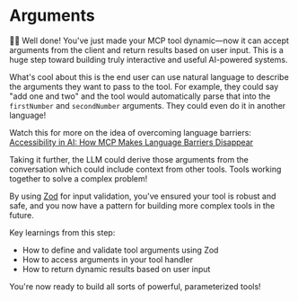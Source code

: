 # Arguments

<EpicVideo url="https://www.epicai.pro/workshops/day-1-setup-intro-and-tools/02-tools-02-problem-args-arrgc/solution" />

👨‍💼 Well done! You've just made your MCP tool dynamic—now it can accept arguments
from the client and return results based on user input. This is a huge step
toward building truly interactive and useful AI-powered systems.

What's cool about this is the end user can use natural language to describe the
arguments they want to pass to the tool. For example, they could say "add one
and two" and the tool would automatically parse that into the `firstNumber` and
`secondNumber` arguments. They could even do it in another language!

Watch this for more on the idea of overcoming language barriers:
[Accessibility in AI: How MCP Makes Language Barriers Disappear](https://www.epicai.pro/ai-and-mcp-language-barriers-dbjmj)

<EpicVideo url="https://www.epicai.pro/ai-and-mcp-language-barriers-dbjmj" />

Taking it further, the LLM could derive those arguments from the conversation
which could include context from other tools. Tools working together to solve a
complex problem!

By using [Zod](https://zod.dev/) for input validation, you've ensured your tool
is robust and safe, and you now have a pattern for building more complex tools
in the future.

Key learnings from this step:

- How to define and validate tool arguments using Zod
- How to access arguments in your tool handler
- How to return dynamic results based on user input

You're now ready to build all sorts of powerful, parameterized tools!
